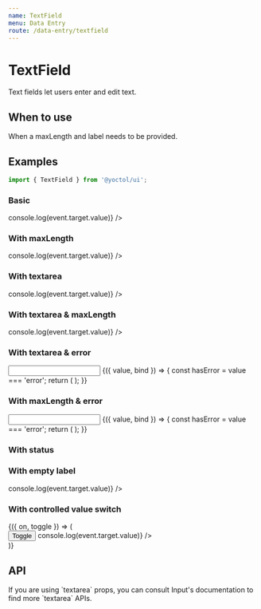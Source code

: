 ```yaml
---
name: TextField
menu: Data Entry
route: /data-entry/textfield
---
```



# TextField

Text fields let users enter and edit text.

## When to use

When a maxLength and label needs to be provided.

## Examples

```js
import { TextField } from '@yoctol/ui';
```

### Basic

<Playground>
  <TextField label="Text Field" onChange={event => console.log(event.target.value)} />
</Playground>

### With maxLength

<Playground>
  <TextField label="Text Field" maxLength={12} onChange={event => console.log(event.target.value)} />
</Playground>

### With textarea

<Playground>
  <TextField
    textarea
    minRows={2}
    maxRows={6}
    label="Text Field(textarea)"
    onChange={event => console.log(event.target.value)}
  />
</Playground>

### With textarea & maxLength

<Playground>
  <TextField
    textarea
    minRows={2}
    maxRows={6}
    maxLength={100}
    label="Text Field(textarea)"
    onChange={event => console.log(event.target.value)}
  />
</Playground>

### With textarea & error

<Playground>
  <Input>
    {({ value, bind }) => {
      const hasError = value === 'error';
      return (
        <TextField
          textarea
          minRows={2}
          maxRows={6}
          label="Please type 'error'"
          error={hasError}
          message="Just show error"
          {...bind}
        />
      );
    }}
  </Input>
</Playground>


### With maxLength & error

<Playground>
  <Input>
    {({ value, bind }) => {
      const hasError = value === 'error';
      return (
        <TextField
          label="Please type 'error'"
          maxLength={12}
          error={hasError}
          message="Just show error"
          {...bind}
        />
      );
    }}
  </Input>
</Playground>

### With status

<Playground>
  <TextField value="default" label="Text Field" />
  <TextField
    label="Text Field"
    value="Success"
    success
    message="This is a success message"
  />
  <TextField
    label="Text Field"
    value="Warning"
    warning
    message="This is a warning message"
  />
  <TextField
    label="Text Field"
    value="Error"
    error
    message="This is a error message"
  />
</Playground>

### With empty label

<Playground>
  <TextField maxLength={30} onChange={event => console.log(event.target.value)} />
</Playground>

### With controlled value switch

<Playground>
  <Toggle>
    {({ on, toggle }) => (
      <div>
        <Button onClick={toggle}>Toggle</Button>
        <TextField
          value={on ? 'toggle' : 'after toggle'}
          maxLength={30}
          onChange={event => console.log(event.target.value)}
        />
      </div>
    )}
  </Toggle>
</Playground>

## API

<PropsTable of={TextField} />

<div>
If you are using `textarea` props, you can consult <Link to="/data-entry/input#api">Input's documentation</Link> to find more `textarea` APIs.
</div>
